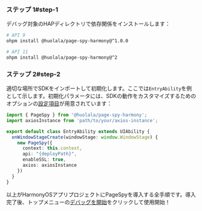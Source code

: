 
### ステップ 1#step-1

デバッグ対象のHAPディレクトリで依存関係をインストールします：

```bash
# API 9
ohpm install @huolala/page-spy-harmony@^1.0.0

# API 11
ohpm install @huolala/page-spy-harmony@^2
```

### ステップ 2#step-2

適切な場所でSDKをインポートして初期化します。ここでは`EntryAbility`を例として示します。初期化パラメータには、SDKの動作をカスタマイズするためのオプションの[設定項目]({VITE_SDK_HARMONY_REPO})が用意されています：

```ts
import { PageSpy } from '@huolala/page-spy-harmony';
import axiosInstance from 'path/to/your/axios-instance';

export default class EntryAbility extends UIAbility {
  onWindowStageCreate(windowStage: window.WindowStage) {
    new PageSpy({
      context: this.context,
      api: "{deployPath}",
      enableSSL: true,
      axios: axiosInstance
    })
  }
}
```

以上がHarmonyOSアプリプロジェクトにPageSpyを導入する全手順です。導入完了後、トップメニューの<Tooltip title="メニューはデフォルトで非表示、デプロイ後に表示されます" color="purple"><a href="javascript:void(0)">デバッグを開始</a></Tooltip>をクリックして使用開始！
